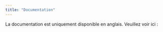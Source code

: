 ```yaml
---
title: "Documentation"
---
```


La documentation est uniquement disponible en anglais. Veuillez voir ici :
